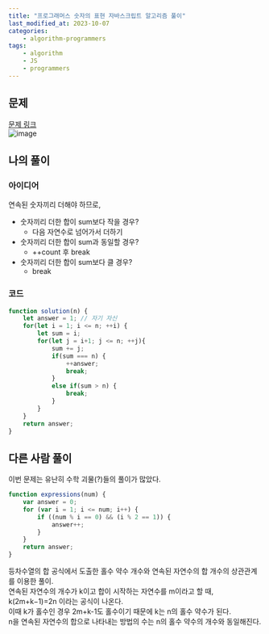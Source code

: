 ```yaml
---
title: "프로그래머스 숫자의 표현 자바스크립트 알고리즘 풀이"
last_modified_at: 2023-10-07
categories:
    - algorithm-programmers
tags:
    - algorithm
    - JS
    - programmers
---
```

## 문제
[문제 링크](https://school.programmers.co.kr/learn/courses/30/lessons/12924)  
![image](https://github.com/makepin2r/TIL/assets/39889583/c58d41dc-4a6e-4dac-a1d8-b2aecf4e1bb4)

## 나의 풀이
### 아이디어
연속된 숫자끼리 더해야 하므로,  
- 숫자끼리 더한 합이 sum보다 작을 경우?
    - 다음 자연수로 넘어가서 더하기
- 숫자끼리 더한 합이 sum과 동일할 경우?
    - ++count 후 break
- 숫자끼리 더한 합이 sum보다 클 경우?
    - break
### 코드
```javascript
function solution(n) {
    let answer = 1; // 자기 자신
    for(let i = 1; i <= n; ++i) { 
        let sum = i;
        for(let j = i+1; j <= n; ++j){
            sum += j;
            if(sum === n) {
                ++answer;
                break;
            }
            else if(sum > n) {
                break;
            }
        }
    }
    return answer;
}
```

## 다른 사람 풀이
이번 문제는 유난히 수학 괴물(?)들의 풀이가 많았다.  
```javascript
function expressions(num) {
    var answer = 0;
    for (var i = 1; i <= num; i++) {
        if ((num % i == 0) && (i % 2 == 1)) {
            answer++;
        }
    }
    return answer;
}
```
등차수열의 합 공식에서 도출한 홀수 약수 개수와 연속된 자연수의 합 개수의 상관관계를 이용한 풀이.  
연속된 자연수의 개수가 k이고 합이 시작하는 자연수를 m이라고 할 때, k(2m+k−1)=2n 이라는 공식이 나온다.  
이때 k가 홀수인 경우 2m+k-1도 홀수이기 때문에 k는 n의 홀수 약수가 된다.  
n을 연속된 자연수의 합으로 나타내는 방법의 수는 n의 홀수 약수의 개수와 동일해진다.

